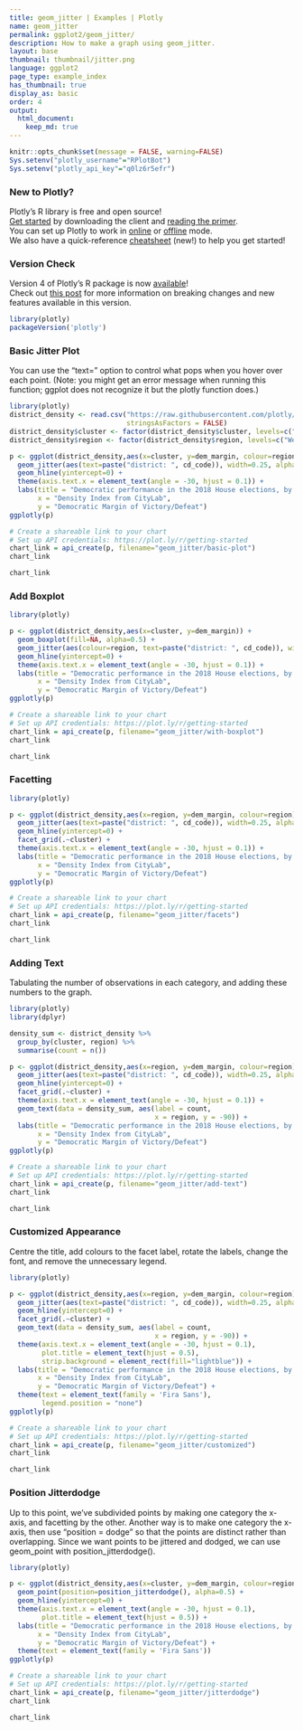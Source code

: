 ```yaml
---
title: geom_jitter | Examples | Plotly
name: geom_jitter
permalink: ggplot2/geom_jitter/
description: How to make a graph using geom_jitter.
layout: base
thumbnail: thumbnail/jitter.png
language: ggplot2
page_type: example_index
has_thumbnail: true
display_as: basic
order: 4
output:
  html_document:
    keep_md: true
---
```


```r
knitr::opts_chunk$set(message = FALSE, warning=FALSE)
Sys.setenv("plotly_username"="RPlotBot")
Sys.setenv("plotly_api_key"="q0lz6r5efr")
```

### New to Plotly?

Plotly's R library is free and open source!<br>
[Get started](https://plot.ly/r/getting-started/) by downloading the client and [reading the primer](https://plot.ly/r/getting-started/).<br>
You can set up Plotly to work in [online](https://plot.ly/r/getting-started/#hosting-graphs-in-your-online-plotly-account) or [offline](https://plot.ly/r/offline/) mode.<br>
We also have a quick-reference [cheatsheet](https://images.plot.ly/plotly-documentation/images/r_cheat_sheet.pdf) (new!) to help you get started!

### Version Check

Version 4 of Plotly's R package is now [available](https://plot.ly/r/getting-started/#installation)!<br>
Check out [this post](http://moderndata.plot.ly/upgrading-to-plotly-4-0-and-above/) for more information on breaking changes and new features available in this version.

```r
library(plotly)
packageVersion('plotly')
```

### Basic Jitter Plot
You can use the "text=" option to control what pops when you hover over each point. (Note: you might get an error message when running this function; ggplot does not recognize it but the plotly function does.)

```r
library(plotly)
district_density <- read.csv("https://raw.githubusercontent.com/plotly/datasets/master/district_density.csv",
                             stringsAsFactors = FALSE)
district_density$cluster <- factor(district_density$cluster, levels=c("Pure urban", "Urban-suburban mix", "Dense suburban", "Sparse suburban", "Rural-suburban mix", "Pure rural"))
district_density$region <- factor(district_density$region, levels=c("West", "South", "Midwest", "Northeast"))

p <- ggplot(district_density,aes(x=cluster, y=dem_margin, colour=region)) +
  geom_jitter(aes(text=paste("district: ", cd_code)), width=0.25, alpha=0.5, ) +
  geom_hline(yintercept=0) +
  theme(axis.text.x = element_text(angle = -30, hjust = 0.1)) +
  labs(title = "Democratic performance in the 2018 House elections, by region and density",
       x = "Density Index from CityLab",
       y = "Democratic Margin of Victory/Defeat")
ggplotly(p)

# Create a shareable link to your chart
# Set up API credentials: https://plot.ly/r/getting-started
chart_link = api_create(p, filename="geom_jitter/basic-plot")
chart_link
```

```r
chart_link
```

### Add Boxplot

```r
library(plotly)

p <- ggplot(district_density,aes(x=cluster, y=dem_margin)) +
  geom_boxplot(fill=NA, alpha=0.5) +
  geom_jitter(aes(colour=region, text=paste("district: ", cd_code)), width=0.25, alpha=0.5) +
  geom_hline(yintercept=0) +
  theme(axis.text.x = element_text(angle = -30, hjust = 0.1)) +
  labs(title = "Democratic performance in the 2018 House elections, by region and density",
       x = "Density Index from CityLab",
       y = "Democratic Margin of Victory/Defeat")
ggplotly(p)

# Create a shareable link to your chart
# Set up API credentials: https://plot.ly/r/getting-started
chart_link = api_create(p, filename="geom_jitter/with-boxplot")
chart_link
```

```r
chart_link
```

### Facetting

```r
library(plotly)

p <- ggplot(district_density,aes(x=region, y=dem_margin, colour=region)) +
  geom_jitter(aes(text=paste("district: ", cd_code)), width=0.25, alpha=0.5, ) +
  geom_hline(yintercept=0) +
  facet_grid(.~cluster) +
  theme(axis.text.x = element_text(angle = -30, hjust = 0.1)) +
  labs(title = "Democratic performance in the 2018 House elections, by region and density",
       x = "Density Index from CityLab",
       y = "Democratic Margin of Victory/Defeat")
ggplotly(p)

# Create a shareable link to your chart
# Set up API credentials: https://plot.ly/r/getting-started
chart_link = api_create(p, filename="geom_jitter/facets")
chart_link
```

```r
chart_link
```

### Adding Text
Tabulating the number of observations in each category, and adding these numbers to the graph.

```r
library(plotly)
library(dplyr)

density_sum <- district_density %>%
  group_by(cluster, region) %>%
  summarise(count = n())

p <- ggplot(district_density,aes(x=region, y=dem_margin, colour=region)) +
  geom_jitter(aes(text=paste("district: ", cd_code)), width=0.25, alpha=0.5, ) +
  geom_hline(yintercept=0) +
  facet_grid(.~cluster) +
  theme(axis.text.x = element_text(angle = -30, hjust = 0.1)) +
  geom_text(data = density_sum, aes(label = count,
                                    x = region, y = -90)) +
  labs(title = "Democratic performance in the 2018 House elections, by region and density",
       x = "Density Index from CityLab",
       y = "Democratic Margin of Victory/Defeat")
ggplotly(p)

# Create a shareable link to your chart
# Set up API credentials: https://plot.ly/r/getting-started
chart_link = api_create(p, filename="geom_jitter/add-text")
chart_link
```

```r
chart_link
```

### Customized Appearance
Centre the title, add colours to the facet label, rotate the labels, change the font, and remove the unnecessary legend.

```r
library(plotly)

p <- ggplot(district_density,aes(x=region, y=dem_margin, colour=region)) +
  geom_jitter(aes(text=paste("district: ", cd_code)), width=0.25, alpha=0.5, ) +
  geom_hline(yintercept=0) +
  facet_grid(.~cluster) +
  geom_text(data = density_sum, aes(label = count,
                                    x = region, y = -90)) +
  theme(axis.text.x = element_text(angle = -30, hjust = 0.1),
        plot.title = element_text(hjust = 0.5),
        strip.background = element_rect(fill="lightblue")) +
  labs(title = "Democratic performance in the 2018 House elections, by region and density",
       x = "Density Index from CityLab",
       y = "Democratic Margin of Victory/Defeat") +
  theme(text = element_text(family = 'Fira Sans'),
        legend.position = "none")
ggplotly(p)

# Create a shareable link to your chart
# Set up API credentials: https://plot.ly/r/getting-started
chart_link = api_create(p, filename="geom_jitter/customized")
chart_link
```

```r
chart_link
```

### Position Jitterdodge
Up to this point, we've subdivided points by making one category the x-axis, and facetting by the other. Another way is to make one category the x-axis, then use "position = dodge" so that the points are distinct rather than overlapping. Since we want points to be jittered and dodged, we can use geom\_point with position\_jitterdodge().

```r
library(plotly)

p <- ggplot(district_density,aes(x=cluster, y=dem_margin, colour=region)) +
  geom_point(position=position_jitterdodge(), alpha=0.5) +
  geom_hline(yintercept=0) +
  theme(axis.text.x = element_text(angle = -30, hjust = 0.1),
        plot.title = element_text(hjust = 0.5)) +
  labs(title = "Democratic performance in the 2018 House elections, by region and density",
       x = "Density Index from CityLab",
       y = "Democratic Margin of Victory/Defeat") +
  theme(text = element_text(family = 'Fira Sans'))
ggplotly(p)

# Create a shareable link to your chart
# Set up API credentials: https://plot.ly/r/getting-started
chart_link = api_create(p, filename="geom_jitter/jitterdodge")
chart_link
```

```r
chart_link
```
